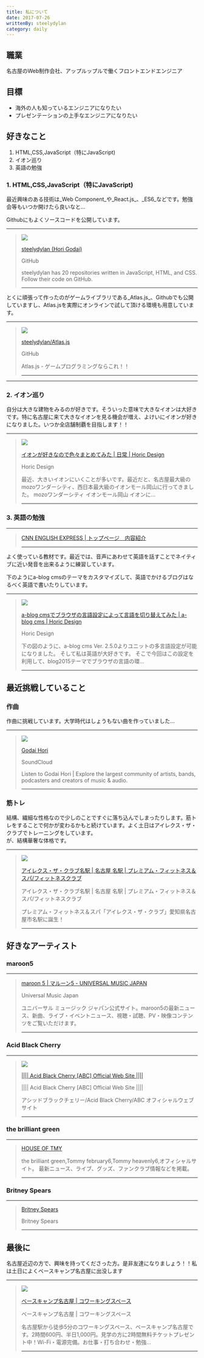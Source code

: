 ```yaml
---
title: 私について
date: 2017-07-26
writtenBy: steelydylan
category: daily
---
```



職業
--

名古屋のWeb制作会社、アップルップルで働くフロントエンドエンジニア  

目標
--

*   海外の人も知っているエンジニアになりたい
*   プレゼンテーションの上手なエンジニアになりたい

好きなこと
-----

1.  HTML,CSS,JavaScript（特にJavaScript)
2.  イオン巡り
3.  英語の勉強

### 1\. HTML,CSS,JavaScript（特にJavaScript)

最近興味のある技術は_Web Component_や_React.js_、_ES6_などです。勉強会等もいつか開けたら良いなと...

Githubにもよくソースコードを公開しています。

* * *

> ![](https://avatars0.githubusercontent.com/u/2508691?v=3&s=400)
> 
> [steelydylan (Hori Godai)](https://github.com/steelydylan)
> 
> GitHub
> 
> steelydylan has 20 repositories written in JavaScript, HTML, and CSS. Follow their code on GitHub.
> 
> * * *

とくに頑張って作ったのがゲームライブラリである_Atlas.js_、Githubでも公開していますし、Atlas.jsを実際にオンラインで試して頂ける環境も用意しています。

* * *

> ![](https://avatars0.githubusercontent.com/u/2508691?v=3&s=400)
> 
> [steelydylan/Atlas.js](https://github.com/steelydylan/Atlas.js)
> 
> GitHub
> 
> Atlas.js - ゲームプログラミングならこれ！！
> 
> * * *

* * *

### 2\. イオン巡り

自分は大きな建物をみるのが好きです。そういった意味で大きなイオンは大好きです。特に名古屋に来て大きなイオンを見る機会が増え、よけいにイオンが好きになりました。いつか全店舗制覇を目指します！！

* * *

> ![](https://horicdesign.com/archives/001/201506/85ef0efa57dff80229a66f00dd9881d7.jpg)
> 
> [イオンが好きなので色々まとめてみた | 日常 | Horic Design](https://horicdesign.com/daily/entry-172.html)
> 
> Horic Design
> 
> 最近、大きいイオンにいくことが多いです。最近だと、名古屋最大級のmozoワンダーシティ、西日本最大級のイオンモール岡山に行ってきました。 mozoワンダーシティ イオンモール岡山 イオンに...
> 
> * * *

### 3\. 英語の勉強

* * *

> [CNN ENGLISH EXPRESS | トップページ　内容紹介](http://ee.asahipress.com/)
> 
> * * *

よく使っている教材です。最近では、音声にあわせて英語を話すことでネイティブに近い発音を出来るように練習しています。

下のようにa-blog cmsのテーマをカスタマイズして、英語でかけるブログはなるべく英語で書いたりしています。

* * *

> ![](https://horicdesign.com/archives/001/201505/563461290769ddb827f0f569809f796b.png)
> 
> [a-blog cmsでブラウザの言語設定によって言語を切り替えてみた | a-blog cms | Horic Design](https://horicdesign.com/a-blog%20cms/entry-170.html)
> 
> Horic Design
> 
> 下の図のように、a-blog cms Ver. 2.5.0よりユニットの多言語設定が可能になりました。 そして私は英語が大好きです。 そこで今回はこの設定を利用して、blog2015テーマでブラウザの言語の環...
> 
> * * *

最近挑戦していること
----------

### 作曲

作曲に挑戦しています。大学時代はしょうもない曲を作っていました...

* * *

> ![](https://i1.sndcdn.com/avatars-000036555599-v5vhg0-t500x500.jpg)
> 
> [Godai Hori](https://soundcloud.com/godai-hori)
> 
> SoundCloud
> 
> Listen to Godai Hori | Explore the largest community of artists, bands, podcasters and creators of music & audio.
> 
> * * *

### 筋トレ

結構、繊細な性格なので少しのことですぐに落ち込んでしまったりします。筋トレをすることで何かが変わるかもと続けています。よく土日はアイレクス・ザ・クラブでトレーニングをしています。  
が、結構華奢な体格です。

* * *

> ![](http://www.ilex-sports.com/kakuozan/images/img_ogp.png)
> 
> [アイレクス・ザ・クラブ名駅 | 名古屋 名駅 | プレミアム・フィットネス＆スパ/フィットネスクラブ](http://www.ilex-sports.com/meieki/)
> 
> アイレクス・ザ・クラブ名駅 | 名古屋 名駅 | プレミアム・フィットネス＆スパ/フィットネスクラブ
> 
> プレミアム・フィットネス＆スパ「アイレクス・ザ・クラブ」愛知県名古屋市名駅に誕生！
> 
> * * *

好きなアーティスト
---------

### maroon5

* * *

> [maroon 5 | マルーン5 - UNIVERSAL MUSIC JAPAN](http://www.universal-music.co.jp/maroon5)
> 
> Universal Music Japan
> 
> ユニバーサル ミュージック ジャパン公式サイト。maroon5の最新ニュース、新曲、ライブ・イベントニュース、視聴・試聴、PV・映像コンテンツをご覧いただけます。
> 
> * * *

### Acid Black Cherry

* * *

> ![](http://www.acidblackcherry.com/fb/fb.jpg)
> 
> [|||| Acid Black Cherry \[ABC\] Official Web Site ||||](http://www.acidblackcherry.com/top.php)
> 
> |||| Acid Black Cherry \[ABC\] Official Web Site ||||
> 
> アシッドブラックチェリー/Acid Black Cherry/ABC オフィシャルウェブサイト
> 
> * * *

### the brilliant green

* * *

> [HOUSE OF TMY](http://houseoftmy.com/)
> 
> the brilliant green,Tommy february6,Tommy heavenly6,オフィシャルサイト。 最新ニュース、ライブ、グッズ、ファンクラブ情報などを掲載。
> 
> * * *

### Britney Spears

* * *

> [Britney Spears](http://www.britneyspears.com/)
> 
> Britney Spears
> 
> * * *

最後に
---

名古屋近辺の方で、興味を持ってくださった方。是非友達になりましょう！！私は土日によくベースキャンプ名古屋に出没します

* * *

> ![](http://basecamp-nagoya.jp/archives/001/201402/5310096224a5a.jpg)
> 
> [ベースキャンプ名古屋 | コワーキングスペース](http://basecamp-nagoya.jp/)
> 
> ベースキャンプ名古屋 | コワーキングスペース
> 
> 名古屋駅から徒歩5分のコワーキングスペース、ベースキャンプ名古屋です。2時間600円、半日1,000円。見学の方に2時間無料チケットプレゼント中！Wi-Fi・電源完備。お仕事・打ち合わせ・勉強...
> 
> * * *